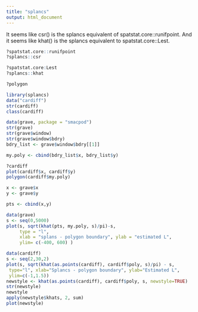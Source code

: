 ```yaml
---
title: "splancs"
output: html_document
---
```


It seems like csr() is the splancs equivalent of spatstat.core::runifpoint. And it seems like khat() is the splancs equivalent to spatstat.core::Lest.

```r
?spatstat.core::runifpoint
?splancs::csr

?spatstat.core:Lest
?splancs::khat

?polygon
```

```r
library(splancs)
data("cardiff")
str(cardiff)
class(cardiff)
```

```r
data(grave, package = "smacpod")
str(grave)
str(grave$window)
str(grave$window$bdry)
bdry_list <- grave$window$bdry[[1]]

my.poly <- cbind(bdry_list$x, bdry_list$y)
```

```r
?cardiff
plot(cardiff$x, cardiff$y)
polygon(cardiff$my.poly)
```

```r
x <- grave$x
y <- grave$y

pts <- cbind(x,y)
```

```r
data(grave)
s <- seq(0,5000)
plot(s, sqrt(khat(pts, my.poly, s)/pi)-s,
     type = "l", 
     xlab = "splans - polygon boundary", ylab = "estimated L",
     ylim= c(-400, 600) )
```

```r
data(cardiff)
s <- seq(2,30,2)
plot(s, sqrt(khat(as.points(cardiff), cardiff$poly, s)/pi) - s,
 type="l", xlab="Splancs - polygon boundary", ylab="Estimated L",
 ylim=c(-1,1.5))
newstyle <- khat(as.points(cardiff), cardiff$poly, s, newstyle=TRUE)
str(newstyle)
newstyle
apply(newstyle$khats, 2, sum)
plot(newstyle)
```
